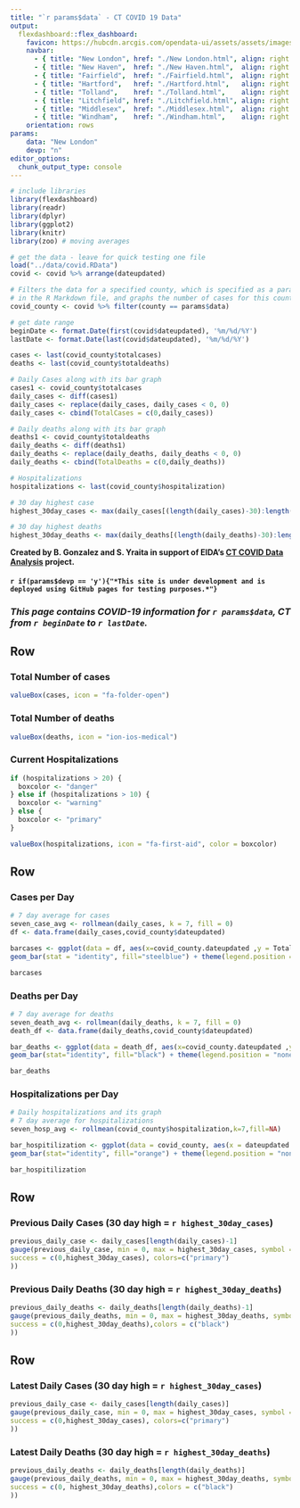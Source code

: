 ```yaml
---
title: "`r params$data` - CT COVID 19 Data"
output:
  flexdashboard::flex_dashboard:
    favicon: https://hubcdn.arcgis.com/opendata-ui/assets/assets/images/favicon-45a5f6cdc7f23c52b20204d54a7d9ca2.ico
    navbar:
      - { title: "New London", href: "./New London.html", align: right }
      - { title: "New Haven",  href: "./New Haven.html",  align: right }
      - { title: "Fairfield",  href: "./Fairfield.html",  align: right }
      - { title: "Hartford",   href: "./Hartford.html",   align: right }
      - { title: "Tolland",    href: "./Tolland.html",    align: right }
      - { title: "Litchfield", href: "./Litchfield.html", align: right }
      - { title: "Middlesex",  href: "./Middlesex.html",  align: right }
      - { title: "Windham",    href: "./Windham.html",    align: right }
    orientation: rows
params:
    data: "New London"
    devp: "n"
editor_options: 
  chunk_output_type: console
---
```

<!-- highlight the tab of the county currently displaying -->
<style>
.current {
    
    background-color: maroon;
}
</style>

<script>

// wait for the page to load to do this, can't select elements that aren't loaded yet.

window.onload = function () {

  // console.log("We are executing on load");
  
  var list = document.querySelectorAll(".navbar-right > li > a");
  
  for (i=0; i<list.length; i++)
  {
    var x = list[i];
    if (x.innerHTML == "`r params$data`")
    {
      x.classList.add("current"); // assign the current class to the current tab
    }
  }
}

</script>

```r

# include libraries
library(flexdashboard)
library(readr)
library(dplyr)
library(ggplot2)
library(knitr)
library(zoo) # moving averages

# get the data - leave for quick testing one file
load("../data/covid.RData")
covid <- covid %>% arrange(dateupdated)

# Filters the data for a specified county, which is specified as a parameter
# in the R Markdown file, and graphs the number of cases for this county ovr time.
covid_county <- covid %>% filter(county == params$data)

# get date range
beginDate <- format.Date(first(covid$dateupdated), '%m/%d/%Y')
lastDate <- format.Date(last(covid$dateupdated), '%m/%d/%Y')

cases <- last(covid_county$totalcases)
deaths <- last(covid_county$totaldeaths)

# Daily Cases along with its bar graph
cases1 <- covid_county$totalcases
daily_cases <- diff(cases1)
daily_cases <- replace(daily_cases, daily_cases < 0, 0)
daily_cases <- cbind(TotalCases = c(0,daily_cases))

# Daily deaths along with its bar graph
deaths1 <- covid_county$totaldeaths
daily_deaths <- diff(deaths1)
daily_deaths <- replace(daily_deaths, daily_deaths < 0, 0)
daily_deaths <- cbind(TotalDeaths = c(0,daily_deaths))

# Hospitalizations
hospitalizations <- last(covid_county$hospitalization)

# 30 day highest case 
highest_30day_cases <- max(daily_cases[(length(daily_cases)-30):length(daily_cases)])

# 30 day highest deaths
highest_30day_deaths <- max(daily_deaths[(length(daily_deaths)-30):length(daily_deaths)])

```

<div align="left">
**Created by B. Gonzalez and S. Yraita in support of EIDA's [CT COVID Data Analysis](https://eida.easternct.edu/shiny/app/covid-ct) project.**
</div>

<div align="center">
#### `r if(params$devp == 'y'){"*This site is under development and is deployed using GitHub pages for testing purposes.*"}`
</div>

<div align="center">
### *This page contains COVID-19 information for `r params$data`, CT from `r beginDate ` to `r lastDate`.*
</div>

Row
-----------------------------------------------------------------------

### Total Number of cases

```r
valueBox(cases, icon = "fa-folder-open")
```

### Total Number of deaths

```r
valueBox(deaths, icon = "ion-ios-medical")
```

### Current Hospitalizations

```r
if (hospitalizations > 20) {
  boxcolor <- "danger"
} else if (hospitalizations > 10) {
  boxcolor <- "warning"
} else {
  boxcolor <- "primary"
}

valueBox(hospitalizations, icon = "fa-first-aid", color = boxcolor)
```

Row
-----------------------------------------------------------------------

### Cases per Day

```r
# 7 day average for cases
seven_case_avg <- rollmean(daily_cases, k = 7, fill = 0)
df <- data.frame(daily_cases,covid_county$dateupdated)

barcases <- ggplot(data = df, aes(x=covid_county.dateupdated ,y = TotalCases, )) +
geom_bar(stat = "identity", fill="steelblue") + theme(legend.position = "none") + labs(x = " ", y = "Cases") + geom_line(aes(y = seven_case_avg), size = 1, color="red", group = 1)

barcases
```

### Deaths per Day

```r
# 7 day average for deaths
seven_death_avg <- rollmean(daily_deaths, k = 7, fill = 0)
death_df <- data.frame(daily_deaths,covid_county$dateupdated)

bar_deaths <- ggplot(data = death_df, aes(x=covid_county.dateupdated ,y = TotalDeaths)) +
geom_bar(stat="identity", fill="black") + theme(legend.position = "none") + labs(x = " ", y = "Deaths") + geom_line(aes(y = seven_death_avg), size = 1, color="red", group = 1)

bar_deaths
```

### Hospitalizations per Day

```r
# Daily hospitalizations and its graph
# 7 day average for hospitalizations
seven_hosp_avg <- rollmean(covid_county$hospitalization,k=7,fill=NA)

bar_hospitilization <- ggplot(data = covid_county, aes(x = dateupdated , y = hospitalization)) +
geom_bar(stat="identity", fill="orange") + theme(legend.position = "none") + labs(x = " ", y = "Hospitalizations") + geom_line(aes(y = seven_hosp_avg), size = 1, color="red", group = 1)

bar_hospitilization
```

Row
-----------------------------------------------------------------------

### Previous Daily Cases (30 day high = `r highest_30day_cases`) 
```r
previous_daily_case <- daily_cases[length(daily_cases)-1]
gauge(previous_daily_case, min = 0, max = highest_30day_cases, symbol = '', gaugeSectors(
success = c(0,highest_30day_cases), colors=c("primary")
))
```

### Previous Daily Deaths (30 day high = `r highest_30day_deaths`) 

```r
previous_daily_deaths <- daily_deaths[length(daily_deaths)-1]
gauge(previous_daily_deaths, min = 0, max = highest_30day_deaths, symbol = '', gaugeSectors(
success = c(0,highest_30day_deaths),colors = c("black")
))
```

Row
-----------------------------------------------------------------------

### Latest Daily Cases (30 day high = `r highest_30day_cases`)

```r
previous_daily_case <- daily_cases[length(daily_cases)]
gauge(previous_daily_case, min = 0, max = highest_30day_cases, symbol = '', gaugeSectors(
success = c(0,highest_30day_cases), colors=c("primary")
))
```

### Latest Daily Deaths (30 day high = `r highest_30day_deaths`) 

```r
previous_daily_deaths <- daily_deaths[length(daily_deaths)]
gauge(previous_daily_deaths, min = 0, max = highest_30day_deaths, symbol = '', gaugeSectors(
success = c(0, highest_30day_deaths),colors = c("black")
))
```
